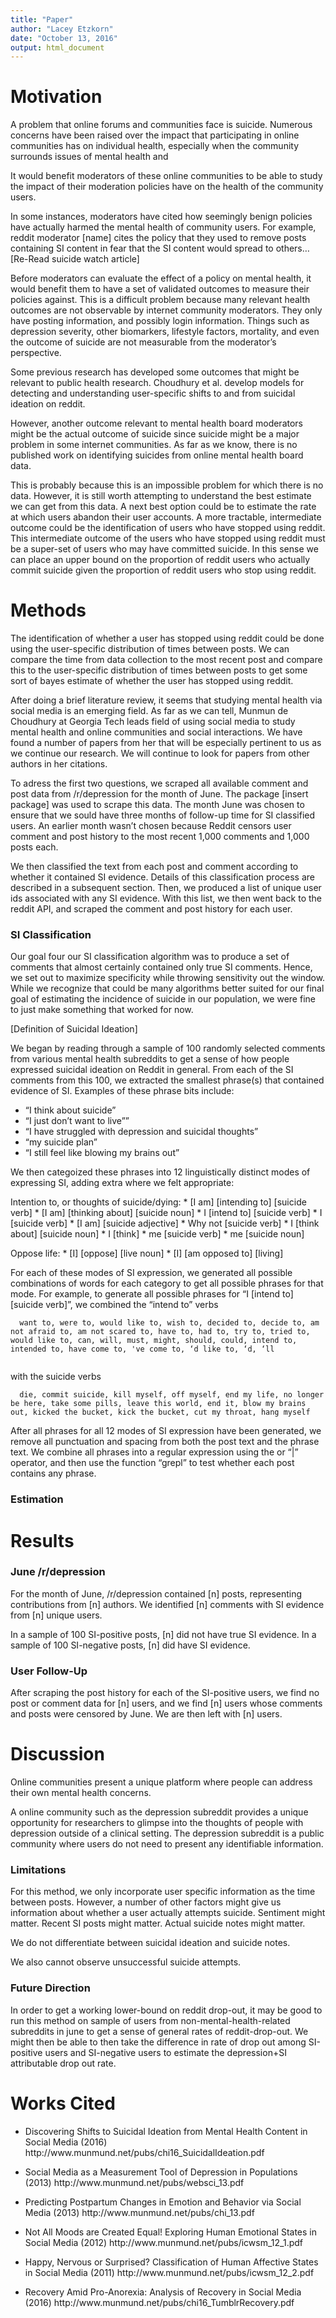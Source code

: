 ```yaml
---
title: "Paper"
author: "Lacey Etzkorn"
date: "October 13, 2016"
output: html_document
---
```


# Motivation

A problem that online forums and communities face is suicide. Numerous concerns have been raised over the impact that participating in online communities has on individual health, especially when the community surrounds issues of mental health and 

It would benefit moderators of these online communities to be able to study the impact of their moderation policies have on the health of the community users. 

In some instances, moderators have cited how seemingly benign policies have actually harmed the mental health of community users. For example, reddit moderator [name] cites the policy that they used to remove posts containing SI content in fear that the SI content would spread to others... [Re-Read suicide watch article]

Before moderators can evaluate the effect of a policy on mental health, it would benefit them to have a set of validated outcomes to measure their policies against. This is a difficult problem because many relevant health outcomes are not observable by internet community moderators. They only have posting information, and possibly login information. Things such as depression severity, other biomarkers, lifestyle factors, mortality, and even the outcome of suicide are not measurable from the moderator's perspective.

Some previous research has developed some outcomes that might be relevant to public health research. Choudhury et al. develop models for detecting and understanding user-specific shifts to and from suicidal ideation on reddit.

However, another outcome relevant to mental health board moderators might be the actual outcome of suicide since suicide might be a major problem in some internet communities. As far as we know, there is no published work on identifying suicides from online mental health board data.

This is probably because this is an impossible problem for which there is no data. However, it is still worth attempting to understand the best estimate we can get from this data. A next best option could be to estimate the rate at which users abandon their user accounts. A more tractable, intermediate outcome could be the identification of users who have stopped using reddit. This intermediate outcome of the users who have stopped using reddit must be a super-set of users who may have committed suicide. In this sense we can place an upper bound on the proportion of reddit users who actually commit suicide given the proportion of reddit users who stop using reddit.


# Methods

The identification of whether a user has stopped using reddit could be done using the user-specific distribution of times between posts. We can compare the time from data collection to the most recent post and compare this to the user-specific distribution of times between posts to get some sort of bayes estimate of whether the user has stopped using reddit.

After doing a brief literature review, it seems that studying mental health via social media is an emerging field. As far as we can tell, Munmun de Choudhury at Georgia Tech leads field of using social media to study mental health and online communities and social interactions. We have found a number of papers from her that will be especially pertinent to us as we continue our research. We will continue to look for papers from other authors in her citations.

To adress the first two questions, we scraped all available comment and post data from /r/depression for the month of June. The package [insert package] was used to scrape this data. The month June was chosen to ensure that we sould have three months of follow-up time for SI classified users. An earlier month wasn't chosen because Reddit censors user comment and post history to the most recent 1,000 comments and 1,000 posts each.

We then classified the text from each post and comment according to whether it contained SI evidence. Details of this classification process are described in a subsequent section. Then, we produced a list of unique user ids associated with any SI evidence. With this list, we then went back to the reddit API, and scraped the comment and post history for each user. 

### SI Classification

Our goal four our SI classification algorithm was to produce a set of comments that almost certainly contained only true SI comments. Hence, we set out to maximize specificity while throwing sensitivity out the window. While we recognize that could be many algorithms better suited for our final goal of estimating the incidence of suicide in our population, we were fine to just make something that worked for now.

[Definition of Suicidal Ideation]

We began by reading through a sample of 100 randomly selected comments from various mental health subreddits to get a sense of how people expressed suicidal ideation on Reddit in general. From each of the SI comments from this 100, we extracted the smallest phrase(s) that contained evidence of SI. Examples of these phrase bits include: 

* "I think about suicide"
* "I just don't want to live""
* "I have struggled with depression and suicidal thoughts"
* "my suicide plan"
* "I still feel like blowing my brains out"

We then categoized these phrases into 12 linguistically distinct modes of expressing SI, adding extra where we felt appropriate:

Intention to, or thoughts of suicide/dying:
* [I am] [intending to] [suicide verb]
* [I am] [thinking about] [suicide noun]
* I [intend to] [suicide verb]
* I [suicide verb]
* [I am] [suicide adjective]
* Why not [suicide verb]
* I [think about] [suicide noun]
* I [think]
* me [suicide verb]
* me [suicide noun]

Oppose life:
* [I] [oppose] [live noun]
* [I] [am opposed to] [living]

For each of these modes of SI expression, we generated all possible combinations of words for each category to get all possible phrases for that mode. For example, to generate all possible phrases for  "I [intend to] [suicide verb]", we combined the "intend to" verbs 

      want to, were to, would like to, wish to, decided to, decide to, am not afraid to, am not scared to, have to, had to, try to, tried to, would like to, can, will, must, might, should, could, intend to, intended to, have come to, 've come to, ‘d like to, ‘d, ‘ll
      
with the suicide verbs

      die, commit suicide, kill myself, off myself, end my life, no longer be here, take some pills, leave this world, end it, blow my brains out, kicked the bucket, kick the bucket, cut my throat, hang myself

After all phrases for all 12 modes of SI expression have been generated, we remove all punctuation and spacing from both the post text and the phrase text. We combine all phrases into a regular expression using the or "|" operator, and then use the function "grepl" to test whether each post contains any phrase.

### Estimation

# Results

### June /r/depression

For the month of June, /r/depression contained [n] posts, representing contributions from [n] authors. We identified [n] comments with SI evidence from [n] unique users. 

In a sample of 100 SI-positive posts, [n] did not have true SI evidence. In a sample of 100 SI-negative posts, [n] did have SI evidence. 

### User Follow-Up

After scraping the post history for each of the SI-positive users, we find no post or comment data for [n] users, and we find [n] users whose comments and posts were censored by June. We are then left with [n] users. 


# Discussion

Online communities present a unique platform where people can address their own mental health concerns. 

A online community such as the depression subreddit provides a unique opportunity for researchers to glimpse into the thoughts of people with depression outside of a clinical setting. The depression subreddit is a public community where users do not need to present any identifiable information. 

### Limitations

For this method, we only incorporate user specific information as the time between posts. However, a number of other factors might give us information about whether a user actually attempts suicide. Sentiment might matter. Recent SI posts might matter. Actual suicide notes might matter.

We do not differentiate between suicidal ideation and suicide notes. 

We also cannot observe unsuccessful suicide attempts.

### Future Direction

In order to get a working lower-bound on reddit drop-out, it may be good to run this method on sample of users from non-mental-health-related subreddits in june to get a sense of general rates of reddit-drop-out. We might then be able to then take the difference in rate of drop out among SI-positive users and SI-negative users to estimate the depression+SI attributable drop out rate.

# Works Cited

* Discovering Shifts to Suicidal Ideation from Mental Health Content in Social Media (2016) http://www.munmund.net/pubs/chi16_SuicidalIdeation.pdf 

* Social Media as a Measurement Tool of Depression in Populations (2013) http://www.munmund.net/pubs/websci_13.pdf

* Predicting Postpartum Changes in Emotion and Behavior via Social Media (2013) http://www.munmund.net/pubs/chi_13.pdf

* Not All Moods are Created Equal! Exploring Human Emotional States in Social Media (2012) http://www.munmund.net/pubs/icwsm_12_1.pdf

* Happy, Nervous or Surprised? Classification of Human Affective States in Social Media (2011) http://www.munmund.net/pubs/icwsm_12_2.pdf

* Recovery Amid Pro-Anorexia: Analysis of Recovery in Social Media (2016) http://www.munmund.net/pubs/chi16_TumblrRecovery.pdf


